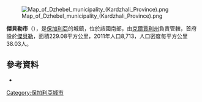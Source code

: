 {{Coord|41|30|N|25|18|E|display=title}}
[[Image:Map_of_Dzhebel_municipality_(Kardzhali_Province).png|thumb]]

'''傑貝勒市'''（{{lang-bg|Джебел}}），是[[保加利亞|保加利亞]]的城鎮，位於該國南部，由[[克爾賈利州|克爾賈利州]]負責管轄，首府設於[[傑貝勒|傑貝勒]]，面積229.08平方公里，2011年人口8,713，人口密度每平方公里38.03人。

==參考資料==
*{{URL|http://www.dzhebelbg.com}}

{{Bulgaria-geo-stub}}
[[Category:保加利亞城市|Category:保加利亞城市]]